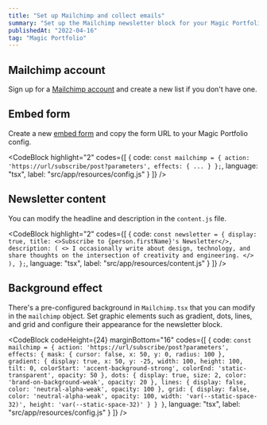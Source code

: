 ```yaml
---
title: "Set up Mailchimp and collect emails"
summary: "Set up the Mailchimp newsletter block for your Magic Portfolio."
publishedAt: "2022-04-16"
tag: "Magic Portfolio"
---
```


## Mailchimp account

Sign up for a [Mailchimp account](https://mailchimp.com) and create a new list if you don't have one.

## Embed form

Create a new [embed form](https://mailchimp.com/help/add-a-signup-form-to-your-website/) and copy the form URL to your Magic Portfolio config.

<CodeBlock
    highlight="2"
    codes={[
  {
    code:
`const mailchimp = {
    action: 'https://url/subscribe/post?parameters',
    effects: {
      ...
    }
};`, 
    language: "tsx",
    label: "src/app/resources/config.js"
  }
]} />

## Newsletter content

You can modify the headline and description in the `content.js` file.

<CodeBlock
    highlight="2"
    codes={[
  {
    code:
`const newsletter = {
    display: true,
    title: <>Subscribe to {person.firstName}'s Newsletter</>,
    description: (
      <>
        I occasionally write about design, technology, and share thoughts on the intersection of creativity and engineering.
      </>
    ),
};`, 
    language: "tsx",
    label: "src/app/resources/content.js"
  }
]} />

## Background effect

There's a pre-configured background in `Mailchimp.tsx` that you can modify in the `mailchimp` object. Set graphic elements such as gradient, dots, lines, and grid and configure their appearance for the newsletter block.

<CodeBlock
    codeHeight={24}
    marginBottom="16"
    codes={[
  {
    code:
`const mailchimp = {
    action: 'https://url/subscribe/post?parameters',
    effects: {
      mask: {
        cursor: false,
        x: 50,
        y: 0,
        radius: 100
      },
      gradient: {
        display: true,
        x: 50,
        y: -25,
        width: 100,
        height: 100,
        tilt: 0,
        colorStart: 'accent-background-strong',
        colorEnd: 'static-transparent',
        opacity: 50
      },
      dots: {
        display: true,
        size: 2,
        color: 'brand-on-background-weak',
        opacity: 20
      },
      lines: {
        display: false,
        color: 'neutral-alpha-weak',
        opacity: 100
      },
      grid: {
        display: false,
        color: 'neutral-alpha-weak',
        opacity: 100,
        width: 'var(--static-space-32)',
        height: 'var(--static-space-32)'
      }
  }
}`, 
    language: "tsx",
    label: "src/app/resources/config.js"
  }
]} />
